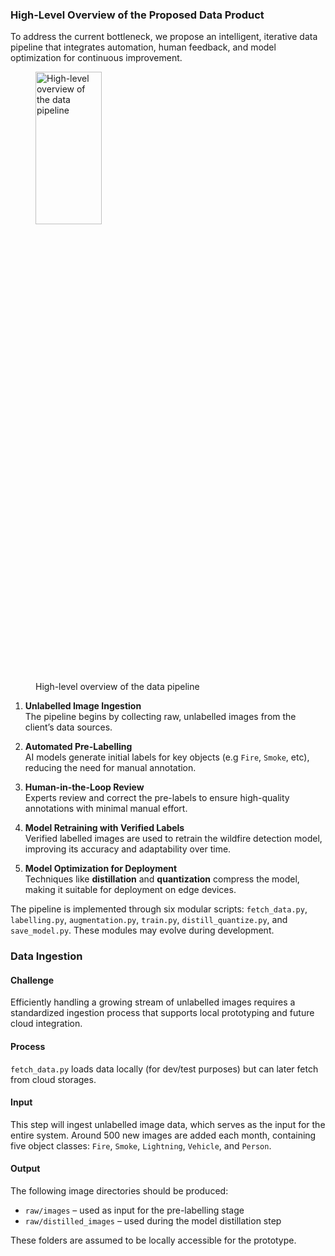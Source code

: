 ### High-Level Overview of the Proposed Data Product

To address the current bottleneck, we propose an intelligent, iterative data pipeline that integrates automation, human feedback, and model optimization for continuous improvement.

![High-level overview of the data pipeline](img/pipeline-high-level.png){width="50%" height="25%"}

1. **Unlabelled Image Ingestion**  
   The pipeline begins by collecting raw, unlabelled images from the client’s data sources.

2. **Automated Pre-Labelling**  
   AI models generate initial labels for key objects (e.g `Fire`, `Smoke`, etc), reducing the need for manual annotation.

3. **Human-in-the-Loop Review**  
   Experts review and correct the pre-labels to ensure high-quality annotations with minimal manual effort.

4. **Model Retraining with Verified Labels**  
  Verified labelled images are used to retrain the wildfire detection model, improving its accuracy and adaptability over time.

1. **Model Optimization for Deployment**  
   Techniques like **distillation** and **quantization** compress the model, making it suitable for deployment on edge devices.

The pipeline is implemented through six modular scripts:
`fetch_data.py`, `labelling.py`, `augmentation.py`, `train.py`, `distill_quantize.py`, and `save_model.py`. These modules may evolve during development.

### Data Ingestion

#### Challenge

Efficiently handling a growing stream of unlabelled images requires a standardized ingestion process that supports local prototyping and future cloud integration.

#### Process

`fetch_data.py` loads data locally (for dev/test purposes) but can later fetch from cloud storages.

#### Input

This step will ingest unlabelled image data, which serves as the input for the entire system. Around 500 new images are added each month, containing five object classes: `Fire`, `Smoke`, `Lightning`, `Vehicle`, and `Person`.

#### Output

The following image directories should be produced:

* `raw/images` – used as input for the pre-labelling stage
* `raw/distilled_images` – used during the model distillation step

These folders are assumed to be locally accessible for the prototype.
